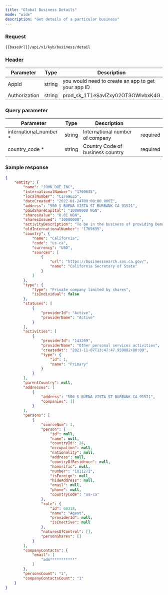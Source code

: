 ```yaml
---
title: "Global Business Details"
mode: "wide"
description: "Get details of a particular business"
---
```




### Request
```text [GET]
{{baseUrl}}/api/v1/kyb/business/detail
```

### Header

| Parameter | Type | Description |
| --- | --- | --- |
| AppId | string | you would need to create an app to get your app ID |
| Authorization | string | prod\_sk\_1T1eSavlZxy02OT3OWlvbxK4G |

### Query parameter

| Parameter | Type | Description |  |
| --- | --- | --- | --- |
| international\_number \* | string | International number of company | required |
| country\_code \* | string | Country Code of business country | required |

### Sample response

```json Response
{
    "entity": {
        "name": "JOHN DOE INC",
        "internationalNumber": "1769635",
        "localNumber": "C1769635",
        "dateCreated": "2022-01-24T00:00:00.000Z",
        "address": "500 S BUENA VISTA ST BURBANK CA 91521",
        "paidShareCapital": "10000000 NGN",
        "sharesValue": "0.01 NGN",
        "sharesIssued": "10000000",
        "activityDescription": "To be in the business of providing Demo services.",
        "oldInternationalNumber": "1769635",
        "country": {
            "name": "California",
            "code": "us-ca",
            "currency": "USD",
            "sources": [
                {
                    "url": "https://businesssearch.sos.ca.gov/",
                    "name": "California Secretary of State"
                }
            ]
        },
        "type": {
            "type": "Private company limited by shares",
            "isIndividual": false
        },
        "statuses": [
            {
                "providerId": "Active",
                "providerName": "Active"
            }
        ],
        "activities": [
            {
                "providerId": "143269",
                "providerName": "Other personal services activities",
                "createdAt": "2021-11-07T13:47:47.959002+00:00",
                "type": {
                    "id": 1,
                    "name": "Primary"
                }
            }
        ],
        "parentCountry": null,
        "addresses": [
            {
                "address": "500 S BUENA VISTA ST BURBANK CA 91521",
                "companies": []
            }
        ],
        "persons": [
            {
                "sourceNum": 1,
                "person": {
                    "id": null,
                    "name": null,
                    "countryId": 24,
                    "occupation": null,
                    "nationality": null,
                    "address": null,
                    "countryOfResidence": null,
                    "honorific": null,
                    "number": "1811271",
                    "isForeign": null,
                    "hideAddress": null,
                    "email": null,
                    "phone": null,
                    "countryCode": "us-ca"
                },
                "role": {
                    "id": 60318,
                    "name": "Agent",
                    "providerId": null,
                    "isInactive": null
                },
                "naturesOfControl": [],
                "personShares": []
            }
        ],
        "companyContacts": {
            "email": [
                "adm***********"
            ]
        },
        "personsCount": "1",
        "companyContactsCount": "1"
    }
}
```

